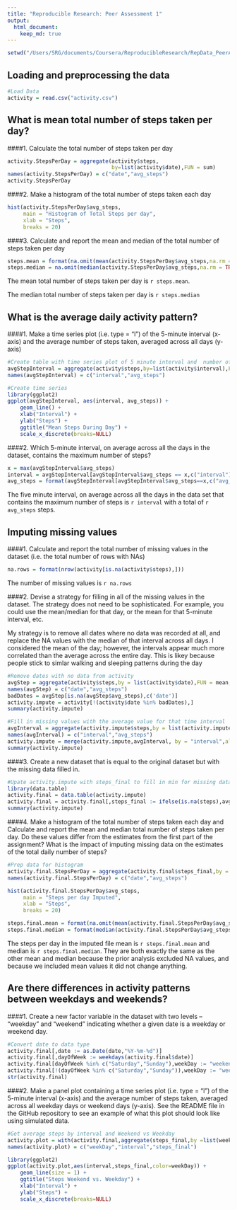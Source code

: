 ```yaml
---
title: "Reproducible Research: Peer Assessment 1"
output: 
  html_document:
    keep_md: true
---
```


```r
setwd("/Users/SRG/documents/Coursera/ReproducibleResearch/RepData_PeerAssessment1")
```


## Loading and preprocessing the data
```r
#Load Data
activity = read.csv("activity.csv")
```

## What is mean total number of steps taken per day?

####1. Calculate the total number of steps taken per day

```r
activity.StepsPerDay = aggregate(activity$steps,
                                 by=list(activity$date),FUN = sum)
names(activity.StepsPerDay) = c("date","avg_steps")
activity.StepsPerDay
```

####2. Make a histogram of the total number of steps taken each day
```r
hist(activity.StepsPerDay$avg_steps,
     main = "Histogram of Total Steps per day",
     xlab = "Steps",
     breaks = 20)
```

####3. Calculate and report the mean and median of the total number of steps taken per day

```r
steps.mean = format(na.omit(mean(activity.StepsPerDay$avg_steps,na.rm = TRUE)))
steps.median = na.omit(median(activity.StepsPerDay$avg_steps,na.rm = TRUE))
```

The mean total number of steps taken per day is `r steps.mean`.

The median total number of steps taken per day is `r steps.median`


## What is the average daily activity pattern?

####1. Make a time series plot (i.e. type = "l") of the 5-minute interval (x-axis) and the average number of steps taken, averaged across all days (y-axis)

```r

#Create table with time series plot of 5 minute interval and  number of steps
avgStepInterval = aggregate(activity$steps,by=list(activity$interval),FUN = mean,na.rm = TRUE)
names(avgStepInterval) = c("interval","avg_steps")

#Create time series
library(ggplot2)
ggplot(avgStepInterval, aes(interval, avg_steps)) + 
    geom_line() +
    xlab("Interval") + 
    ylab("Steps") +
    ggtitle("Mean Steps During Day") +
    scale_x_discrete(breaks=NULL)

```

####2. Which 5-minute interval, on average across all the days in the dataset, contains the maximum number of steps?

```r
x = max(avgStepInterval$avg_steps)
interval = avgStepInterval[avgStepInterval$avg_steps == x,c("interval")]
avg_steps = format(avgStepInterval[avgStepInterval$avg_steps==x,c("avg_steps")])
```

The five minute interval, on average across all the days in the data set that contains the maximum number of steps is `r interval` with a total 
of `r avg_steps` steps.


## Imputing missing values

####1. Calculate and report the total number of missing values in the dataset (i.e. the total number of rows with NAs)
```r
na.rows = format(nrow(activity[is.na(activity$steps),]))
```

The number of missing values is `r na.rows`

####2. Devise a strategy for filling in all of the missing values in the dataset. The strategy does not need to be sophisticated. For example, you could use the mean/median for that day, or the mean for that 5-minute interval, etc.

My strategy is to remove all dates where no data was recorded at all, and replace the NA values with the median of that interval across all days.  I considered the mean of the day; however, the intervals appear much more correlated than the average across the entire day.  This is likey because people stick to simlar walking and sleeping patterns during the day

```r

#Remove dates with no data from activity
avgStep = aggregate(activity$steps,by = list(activity$date),FUN = mean,na.rm = TRUE)
names(avgStep) = c("date","avg_steps")
badDates = avgStep[is.na(avgStep$avg_steps),c('date')]
activity.impute = activity[!(activity$date %in% badDates),]
summary(activity.impute)

#Fill in missing values with the average value for that time interval
avgInterval = aggregate(activity.impute$steps,by = list(activity.impute$interval),FUN = mean)
names(avgInterval) = c("interval","avg_steps")
activity.impute = merge(activity.impute,avgInterval, by = "interval",all.x = TRUE)
summary(activity.impute)

```

####3. Create a new dataset that is equal to the original dataset but with the missing data filled in.

```r
#Upate activity.impute with steps_final to fill in min for missing data
library(data.table)
activity.final = data.table(activity.impute)
activity.final = activity.final[,steps_final := ifelse(is.na(steps),avg_steps,steps)]
summary(activity.impute)
```

####4. Make a histogram of the total number of steps taken each day and Calculate and report the mean and median total number of steps taken per day. Do these values differ from the estimates from the first part of the assignment? What is the impact of imputing missing data on the estimates of the total daily number of steps?

```r
#Prep data for histogram
activity.final.StepsPerDay = aggregate(activity.final$steps_final,by = list(activity.final$date),FUN = sum)
names(activity.final.StepsPerDay) = c("date","avg_steps")

hist(activity.final.StepsPerDay$avg_steps,
     main = "Steps per day Imputed",
     xlab = "Steps",
     breaks = 20)

steps.final.mean = format(na.omit(mean(activity.final.StepsPerDay$avg_steps,na.rm = TRUE)))
steps.final.median = format(median(activity.final.StepsPerDay$avg_steps,na.rm = TRUE))
```

The steps per day in the imputed file mean is `r steps.final.mean` and median is 
`r steps.final.median`.  They are both exactly the same as the other mean and median
because the prior analysis excluded NA values, and because we included mean values 
it did not change anything.

## Are there differences in activity patterns between weekdays and weekends?

####1. Create a new factor variable in the dataset with two levels – “weekday” and “weekend” indicating whether a given date is a weekday or weekend day.

```r
#Convert date to data type
activity.final[,date := as.Date(date,"%Y-%m-%d")]
activity.final[,dayOfWeek := weekdays(activity.final$date)]
activity.final[dayOfWeek %in% c("Saturday","Sunday"),weekDay := "weekend"]
activity.final[!(dayOfWeek %in% c("Saturday","Sunday")),weekDay := "weekday"]
str(activity.final)
```

####2. Make a panel plot containing a time series plot (i.e. type = "l") of the 5-minute interval (x-axis) and the average number of steps taken, averaged across all weekday days or weekend days (y-axis). See the README file in the GitHub repository to see an example of what this plot should look like using simulated data.

```r
#Get average steps by interval and Weekend vs Weekday
activity.plot = with(activity.final,aggregate(steps_final,by =list(weekDay,interval),FUN = mean))
names(activity.plot) = c("weekDay","interval","steps_final")

library(ggplot2)
ggplot(activity.plot,aes(interval,steps_final,color=weekDay)) + 
    geom_line(size = 1) +
    ggtitle("Steps Weekend vs. Weekday") +
    xlab("Interval") +
    ylab("Steps") +
    scale_x_discrete(breaks=NULL)

```





